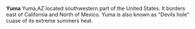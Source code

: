 '''Yuma'''
Yuma,AZ located southwestern part of the United States. It borders east of California and North of Mexico. Yuma is also known as "Devils hole" cuase of its extreme summers heat.